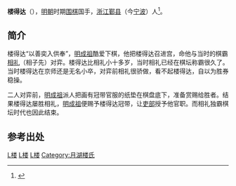 '''楼得达'''（{{bd|?||?||}}），[[明朝|明朝]]时期[[围棋|围棋]]国手，[[浙江|浙江]][[鄞县|鄞县]]（今[[宁波|宁波]]）人<ref >{{cite web |url=http://weiqi.tom.com/secondary/wqzl/zhushu/0011.htm |title=弈旨 |publisher=[[TOM集團|TOM]]棋圣道场 |author=围棋著述 |access-date=2014-06-14 |archive-url=https://web.archive.org/web/20140714164233/http://weiqi.tom.com/secondary/wqzl/zhushu/0011.htm |archive-date=2014-07-14 |dead-url=yes }}</ref>。

==简介==

楼得达“以善奕入供奉”，[[明成祖|明成祖]]酷爱下棋，他把楼得达召进宫，命他与当时的棋霸[[相礼|相礼]]（相子先）对弈。楼得达比相礼小十多岁，当时相礼已经在棋坛称霸很久了。当时楼得达在京师还是无名小卒，对弈前相礼很骄做，看不起楼得达，自以为胜券稳操。

二人对弈前，[[明成祖|明成祖]]派人把画有冠带官服的纸垫在棋盘底下，准备赏赐给胜者。结果楼得达屡胜相礼，[[明成祖|明成祖]]便赐予楼得达冠带，让[[吏部|吏部]]授予他官职。而相礼独霸棋坛时代也因此结束。

==参考出处==
{{reflist}}

[[Category:明朝圍棋棋手|L楼]]
[[Category:中国围棋棋手|L楼]]
[[Category:鄞县人|L楼]]
[[Category:月湖楼氏|Category:月湖楼氏]]